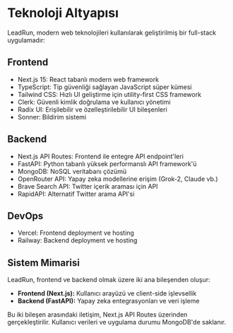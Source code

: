 # Teknoloji Altyapısı

LeadRun, modern web teknolojileri kullanılarak geliştirilmiş bir full-stack uygulamadır:

## Frontend
- Next.js 15: React tabanlı modern web framework
- TypeScript: Tip güvenliği sağlayan JavaScript süper kümesi
- Tailwind CSS: Hızlı UI geliştirme için utility-first CSS framework
- Clerk: Güvenli kimlik doğrulama ve kullanıcı yönetimi
- Radix UI: Erişilebilir ve özelleştirilebilir UI bileşenleri
- Sonner: Bildirim sistemi

## Backend
- Next.js API Routes: Frontend ile entegre API endpoint'leri
- FastAPI: Python tabanlı yüksek performanslı API framework'ü
- MongoDB: NoSQL veritabanı çözümü
- OpenRouter API: Yapay zeka modellerine erişim (Grok-2, Claude vb.)
- Brave Search API: Twitter içerik araması için API
- RapidAPI: Alternatif Twitter arama API'si

## DevOps
- Vercel: Frontend deployment ve hosting
- Railway: Backend deployment ve hosting

## Sistem Mimarisi
LeadRun, frontend ve backend olmak üzere iki ana bileşenden oluşur:

- **Frontend (Next.js):** Kullanıcı arayüzü ve client-side işlevsellik
- **Backend (FastAPI):** Yapay zeka entegrasyonları ve veri işleme

Bu iki bileşen arasındaki iletişim, Next.js API Routes üzerinden gerçekleştirilir. Kullanıcı verileri ve uygulama durumu MongoDB'de saklanır.
